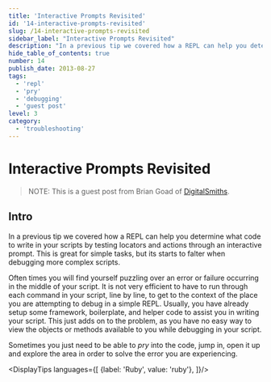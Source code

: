 ```yaml
---
title: 'Interactive Prompts Revisited'
id: '14-interactive-prompts-revisited'
slug: /14-interactive-prompts-revisited
sidebar_label: "Interactive Prompts Revisited"
description: "In a previous tip we covered how a REPL can help you determine what code to write in your scripts by testing locators and actions through an interactive prompt. This is great for simple tasks, but its starts to falter when debugging more complex scripts."
hide_table_of_contents: true
number: 14
publish_date: 2013-08-27
tags:
  - 'repl'
  - 'pry'
  - 'debugging'
  - 'guest post'
level: 3
category:
  - 'troubleshooting'
---
```


# Interactive Prompts Revisited

>NOTE: This is a guest post from Brian Goad of [DigitalSmiths](http://www.digitalsmiths.com/).

## Intro

In a previous tip we covered how a REPL can help you determine what code to write in your scripts by testing locators
and actions through an interactive prompt. This is great for simple tasks, but its starts to falter when debugging
more complex scripts.

Often times you will find yourself puzzling over an error or failure occurring in the middle of your script. It is
not very efficient to have to run through each command in your script, line by line, to get to the context of the
place you are attempting to debug in a simple REPL. Usually, you have already setup some framework, boilerplate,
and helper code to assist you in writing your script. This just adds on to the problem, as you have no easy way to
view the objects or methods available to you while debugging in your script.

Sometimes you just need to be able to _pry_ into the code, jump in, open it up and explore the area in order to
solve the error you are experiencing.


<DisplayTips languages={[
    {label: 'Ruby', value: 'ruby'},
]}/>
